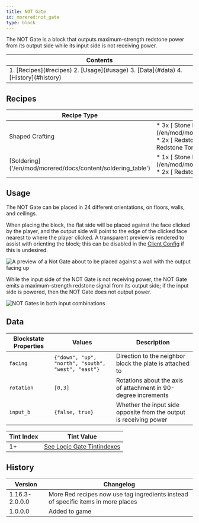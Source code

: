 ```yaml
---
title: NOT Gate
id: morered:not_gate
type: block
---
```


The NOT Gate is a block that outputs maximum-strength redstone power from its output side while its input side is not receiving power.

<table>
	<thead><tr><th>Contents</th></tr></thead>
	<tbody><tr><td>
		1. [Recipes](#recipes)
		2. [Usage](#usage)
		3. [Data](#data)
		4. [History](#history)
	</td></tr></tbody>
</table>

## Recipes
<table>
	<thead>
		<tr>
			<th>Recipe Type</th>
			<th>Ingredients</th>
			<th>Output</th>
			<th>Example</th>
		</tr>
	</thead>
	<tbody>
		<tr>
			<td>Shaped Crafting</td>
			<td style={{width: '30%'}}>
				* 3x [<ModAsset width={32} height={32} location='morered:stone_plate'/> Stone Plate](/en/mod/morered/docs/content/building_and_crafting/stone_plate)
				* 2x [<ModAsset width={32} height={32} location='redstone'/> Redstone Dust](https://minecraft.wiki/Redstone_Dust)
				* 1x [<ModAsset width={32} height={32} location='redstone_torch'/> Redstone Torch](https://minecraft.wiki/Redstone_Torch)
			</td>
			<td>
				* 1x NOT Gate
			</td>
			<td>
				![Shaped Crafting Recipe for NOT Gates](https://commoble.s3.us-east-1.amazonaws.com/images/morered/recipes/not_gate_recipe.png)
			</td>
		</tr>
		<tr>
			<td>[Soldering]('/en/mod/morered/docs/content/soldering_table')</td>
			<td style={{width: '30%'}}>
				* 1x [<ModAsset width={32} height={32} location='morered:stone_plate'/> Stone Plate](/en/mod/morered/docs/content/building_and_crafting/stone_plate)
				* 2x [<ModAsset width={32} height={32} location='redstone'/> Redstone Dust](https://minecraft.wiki/Redstone_Dust)
			</td>
			<td>
				* 1x NOT Gate
			</td>
			<td>
				![Soldering Crafting Recipe for NOT Gates](https://commoble.s3.us-east-1.amazonaws.com/images/morered/recipes/not_gate_from_gatecrafting.png)
			</td>
		</tr>
	</tbody>
</table>

## Usage

The NOT Gate can be placed in 24 different orientations, on floors, walls, and ceilings.

When placing the block, the flat side will be placed against the face clicked by the player, and the output side will point to the edge of the clicked face nearest to where the player clicked. A transparent preview is rendered to assist with orienting the block; this can be disabled in the [Client Config](/en/mod/morered/configuration/client_config) if this is undesired.

![A preview of a Not Gate about to be placed against a wall with the output facing up](https://commoble.s3.us-east-1.amazonaws.com/images/morered/not_gate_preview.png)

While the input side of the NOT Gate is not receiving power, the NOT Gate emits a maximum-strength redstone signal from its output side; if the input side is powered, then the NOT Gate does not output power.

![NOT Gates in both input combinations](https://commoble.s3.us-east-1.amazonaws.com/images/morered/not_gate_combinations.png)

## Data

| Blockstate Properties | Values | Description
| --- | - | -
| `facing` | `{"down", "up", "north", "south", "west", "east"}` | Direction to the neighbor block the plate is attached to
| `rotation` | `[0,3]` | Rotations about the axis of attachment in 90-degree increments
| `input_b` | `{false, true}` | Whether the input side opposite from the output is receiving power

| Tint Index | Tint Value
| --- | -
| 1+ | [See Logic Gate Tintindexes](../pack_development/tintindexes#Logic-Gates)

## History
| Version | Changelog
| --- | -
| 1.16.3-2.0.0.0 | More Red recipes now use tag ingredients instead of specific items in more places
| 1.0.0.0 | Added to game
